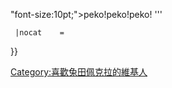 {{Userbox-2
  |border-c = #00BFFF
  |border-s = 2
  |id1-c     = #FFFFFF
  |id1-s     = 10
  |id1-fc    = #00BFFF
  |id2-c     = #FFFFFF
  |id2-s     = 
  |id2-fc    = #00BFFF
  |info-c   = #00BFFF
  |info-s   = 8
  |info-fc  = #FFFFFF
  |id1       = 兎田<br />ぺこら
  |id2       = 👯
  |info     =這個用戶是[[兔田佩克拉|<span style="color:white;">野兔同盟的一員</span>]]<div style="text-align: center;">'''<span style="color:white;"> <span style{{=}}"font-size:10pt;">peko!peko!peko!</span> </span>'''</div>
  |nocat    = {{{nocat|}}}
}}<includeonly>[[Category:喜歡兔田佩克拉的維基人]]</includeonly>